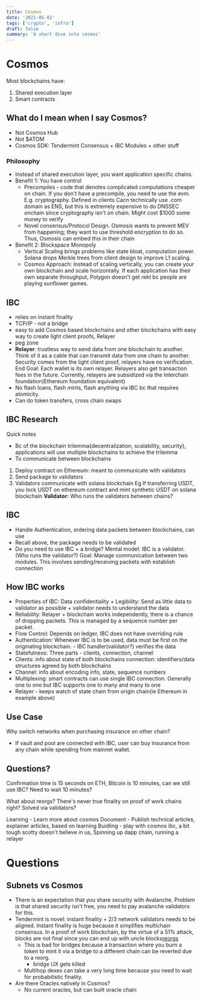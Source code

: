 ```yaml
---
title: Cosmos
date: '2021-05-02'
tags: ['crypto', 'infra']
draft: false
summary: 'A short dive into cosmos'
---
```


# Cosmos

Most blockchains have:

1. Shared execution layer
2. Smart contracts

## What do I mean when I say Cosmos?

- Not Cosmos Hub
- Not $ATOM
- Cosmos SDK: Tendermint Consensus + IBC Modules + other stuff

### Philosophy

- Instead of shared execution layer, you want application specific chains.
- Benefit 1: You have control
  - Precompiles - code that denotes complicated computations cheaper on chain. If you don't have a precompile, you need to use the evm. E.g. cryptography. Defined in clients Cacn technically use .com domain as ENS, but this is extremely expensive to do DNSSEC onchain since cryptography isn't on chain. Might cost $1000 some money to verify
  - Novel consensus/Protocol Design. Osmosis wants to prevent MEV from happening; they want to use threshold encryption to do so. Thus, Osmosis can embed this in their chain
- Benefit 2: Blockspace Monopoly
  - Vertical Scaling brings problems like state bloat, computation power. Solana drops Merkle trees from client design to improve L1 scaling.
  - Cosmos Approach: Instead of scaling vertically, you can create your own blockchain and scale horizontally. If each application has their own separate throughput, Polygon doesn't get rekt bc people are playing sunflower games.

## IBC

- relies on instant finality
- TCP/IP - not a bridge
- easy to add Cosmos based blockchains and other blockchains with easy way to create light client proofs, Relayer
- peg zone
- **Relayer**: trustless way to send data from one blockchain to another. Think of it as a cable that can transmit data from one chain to another. Security comes from the light client proof, relayers have no verification.
  End Goal: Each wallet is its own relayer. Relayers also get transaction fees in the future. Currently, relayers are subsidized via the Interchain foundation(Ethereum foundation equivalent)
- No flash loans, flash mints, flash anything via IBC bc that requires atomicity.
- Can do token transfers, cross chain swaps

## IBC Research

Quick notes

- Bc of the blockchain trilemma{decentralization, scalability, security}, applications will use multiple blockchains to achieve the trilemma
- To communicate between blockchains

1. Deploy contract on Ethereum: meant to communicate with validators
2. Send package to validators
3. Validators communicate with solana blockchain
   Eg If transferring USDT, you lock USDT on ethereum contract and mint synthetic USDT on solana blockchain
   **Validator:** Who runs the validators between chains?

## IBC

- Handle Authentication, ordering data packets between blockchains, can use
- Recall above, the package needs to be validated
- Do you need to use IBC + a bridge?
  Mental model: IBC is a validator. (Who runs the validator?)
  Goal: Manage communication between two modules. This involves sending/receiving packets with establish connection

## How IBC works

- Properties of IBC: Data confidentiality + Legibility: Send as little data to validator as possible + validator needs to understand the data
- Reliability: Relayer + blockchain works independently, there is a chance of dropping packets. This is managed by a sequence number per packet.
- Flow Control: Depends on ledger, IBC does not have overriding rule
- Authentication: Whenever IBC is to be used, data must be first on the originating blockchain. - IBC handler(validator?) verifies the data
- Statefulness: Three parts - clients, connection, channel
- Clients: info about state of both blockchains
  connection: identifiers/data structures agreed by both blockchains
- Channel: info about encoding info, state, sequence numbers
- Multiplexing: smart contracts can use single IBC connection. Generally one to one but IBC supports one to many and many to one
- Relayer - keeps watch of state chain from origin chain(ie Ethereum in example above)

## Use Case

Why switch networks when purchasing insurance on other chain?

- If vault and pool are connected with IBC, user can buy insurance from any chain while spending from mainnet wallet.

## Questions?

Confirmation time is 15 seconds on ETH, Bitcoin is 10 minutes, can we still use IBC?
Need to wait 10 minutes?

What about reorgs? There's never true finality on proof of work chains right?
Solved via validators?

Learning - Learn more about cosmos
Document - Publish technical articles, explainer articles, based on learning
Buidling - play with cosmos ibc, a bit tough scotty doesn't believe in us, Spinning up dapp chain, running a relayer

# Questions

## Subnets vs Cosmos

- There is an expectation that you share security with Avalanche. Problem is that shared security isn't free, you need to pay avalanche validators for this.
- Tendermint is novel: instant finality + 2/3 network validators needs to be aligned. Instant finality is huge because it simplifies multichain consensus. In a proof of work blockchain, by the virtue of a 51% attack, blocks are not final since you can end up with uncle blocks[reorgs](https://medium.com/dragonfly-research/dr-reorg-or-how-i-learned-to-stop-worrying-and-love-mev-2ee72b428d1d)
  - This is bad for bridges because a transaction where you burn a token to mint it via a bridge to a different chain can be reverted due to a reorg.
    - bridge UX gets killed
  - Multihop dexes can take a very long time because you need to wait for probabilistic finality.
- Are there Oracles natively in Cosmos?
  - No current oracles, but can built oracle chain
